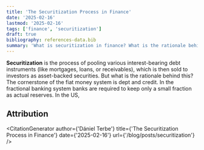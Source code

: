 ```yaml
---
title: 'The Securitization Process in Finance'
date: '2025-02-16'
lastmod: '2025-02-16'
tags: ['finance', 'securitization']
draft: true
bibliography: references-data.bib
summary: 'What is securitization in finance? What is the rationale behind its existence? Mortgages and the great financial crisis.'
---
```


**Securitization** is the process of pooling various interest-bearing debt instruments (like mortgages, loans, or receivables), which is then sold to investors as asset-backed securities. But what is the rationale behind this? The cornerstone of the fiat money system is dept and credit. In the fractional banking system banks are required to keep only a small fraction as actual reserves. In the US,

## Attribution

<CitationGenerator
  author={'Dániel Terbe'}
  title={'The Securitization Process in Finance'}
  date={'2025-02-16'}
  url={'/blog/posts/securitization'}
/>
